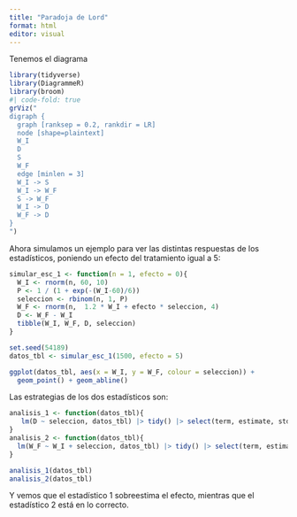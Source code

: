 ```yaml
---
title: "Paradoja de Lord"
format: html
editor: visual
---
```


Tenemos el diagrama

```r
library(tidyverse)
library(DiagrammeR)
library(broom)
#| code-fold: true
grViz("
digraph {
  graph [ranksep = 0.2, rankdir = LR]
  node [shape=plaintext]
  W_I
  D
  S
  W_F
  edge [minlen = 3]
  W_I -> S
  W_I -> W_F
  S -> W_F
  W_I -> D
  W_F -> D
}
")

```


Ahora simulamos un ejemplo para ver las distintas respuestas de los
estadísticos, poniendo un efecto del tratamiento igual a 5:

```r
simular_esc_1 <- function(n = 1, efecto = 0){
  W_I <- rnorm(n, 60, 10)
  P <- 1 / (1 + exp(-(W_I-60)/6))
  seleccion <- rbinom(n, 1, P)          
  W_F <- rnorm(n,  1.2 * W_I + efecto * seleccion, 4)
  D <- W_F - W_I
  tibble(W_I, W_F, D, seleccion)
}

set.seed(54189)
datos_tbl <- simular_esc_1(1500, efecto = 5)

ggplot(datos_tbl, aes(x = W_I, y = W_F, colour = seleccion)) +
  geom_point() + geom_abline()

```

Las estrategias de los dos estadísticos son:

```r
analisis_1 <- function(datos_tbl){
   lm(D ~ seleccion, datos_tbl) |> tidy() |> select(term, estimate, std.error)
}
analisis_2 <- function(datos_tbl){
  lm(W_F ~ W_I + seleccion, datos_tbl) |> tidy() |> select(term, estimate, std.error)
}
```



```r
analisis_1(datos_tbl)
analisis_2(datos_tbl)

```
Y vemos que el estadístico 1 sobreestima el efecto, mientras que
el estadístico 2 está en lo correcto.